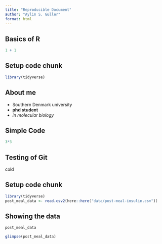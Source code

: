 ```yaml
---
title: "Reproducible Document"
author: "Aylin S. Guller"
format: html
---
```


## Basics of R

```r
1 + 1
```

## Setup code chunk 

```r
library(tidyverse)


```
## About me 

- Southern Denmark university 
- **phd student**
- *in molecular biology*

## Simple Code

```r

3*3
```

## Testing of Git

cold 

## Setup code chunk 

```r
library(tidyverse)
post_meal_data <- read.csv2(here::here("data/post-meal-insulin.csv"))

```
## Showing the data

```r
post_meal_data

```

```r
glimpse(post_meal_data)
```




